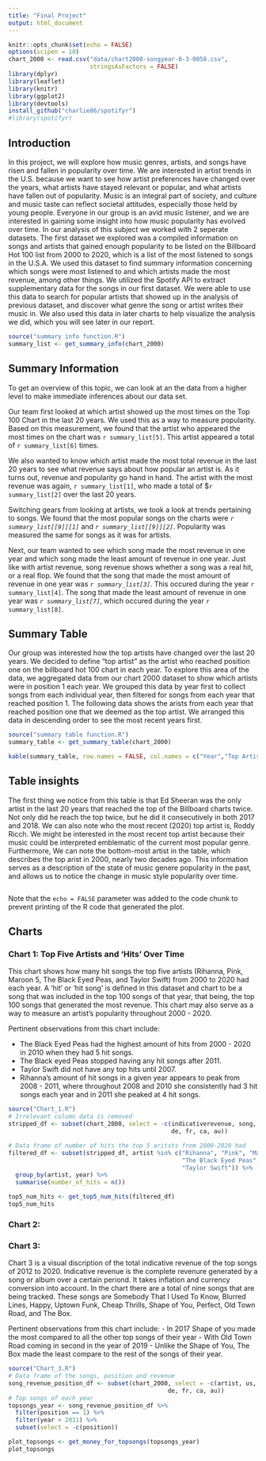 ```yaml
---
title: "Final Project"
output: html_document
---
```


```r
knitr::opts_chunk$set(echo = FALSE)
options(scipen = 10)
chart_2000 <- read.csv("data/chart2000-songyear-0-3-0058.csv",
                       stringsAsFactors = FALSE)
library(dplyr)
library(leaflet)
library(knitr)
library(ggplot2)
library(devtools)
install_github("charlie86/spotifyr")
#library(spotifyr)
```

## Introduction

In this project, we will explore how music genres, artists, and songs have risen
and fallen in popularity over time.  We are interested in artist trends in the
U.S. because we want to see how artist preferences have changed over the
years, what artists have stayed relevant or popular, and what artists have
fallen out of popularity. Music is an integral part of society, and
culture and music taste can reflect societal attitudes, especially those
held by young people. Everyone in our group is an avid music listener, and we
are interested in gaining some insight into how music popularity has evolved
over time. In our analysis of this subject we worked with 2 seperate datasets.
The first dataset we explored was a compiled information on songs and artists
that gained enough popularity to be listed on the Billboard Hot 100 list from
2000 to 2020, which is a list of the most listened to songs in the U.S.A. We
used this dataset to find summary information concerning which songs were most
listened to and which artists made the most revenue, among other things. We
utilized the Spotify API to extract supplementary data for the songs in our
first dataset. We were able to use this data to search for popular artists that
showed up in the analysis of previous dataset, and discover what genre the song
or artist writes their music in. We also used this data in later charts to help
visualize the analysis we did, which you will see later in our report.


``` r

source("summary info function.R")
summary_list <- get_summary_info(chart_2000)
```

## Summary Information

To get an overview of this topic, we can look at an the data from a higher level
to make immediate inferences about our data set. 

Our team first looked at which artist showed up the most times on the Top 100
Chart in the last 20 years. We used this as a way to measure popularity. Based
on this measurement, we found that the artist who appeared the most times on the
chart was `r summary_list[5]`. This artist appeared a total of
`r summary_list[6]` times.

We also wanted to know which artist made the most total revenue in the last 20 
years to see what revenue says about how popular an artist is. As it turns out,
revenue and popularity go hand in hand. The artist with the most revenue was
again, `r summary_list[1]`, who made a total of $`r summary_list[2]` over the
last 20 years.

Switching gears from looking at artists, we took a look at trends pertaining to
songs. We found that the most popular songs on the charts were 
*`r summary_list[[9]][1]`* and *`r summary_list[[9]][2]`*. Popularity was
measured the same for songs as it was for artists.

Next, our team wanted to see which song made the most revenue in one year and 
which song made the least amount of revenue in one year. Just like with artist
revenue, song revenue shows whether a song was a real hit, or a real flop.
We found that the song that made the most amount of revenue in one year was
*`r summary_list[3]`*. This occured during the year `r summary_list[4]`.
The song that made the least amount of revenue in one year was
*`r summary_list[7]`*, which occured during the year `r summary_list[8]`.

## Summary Table

Our group was interested how the top artists have changed over the last 20
years. We decided to define "top artist" as the artist who reached position one
on the billboard hot 100 chart in each year. To explore this area of the data,
we aggregated data from our chart 2000 dataset to show which artists were in
position 1 each year. We grouped this data by year first to collect songs from
each individual year, then filtered for songs from each year that reached
position 1. The following data shows the arists from each year that reached
position one that we deemed as the top artist. We arranged this data in
descending order to see the most recent years first. 

```r
source("summary table function.R")
summary_table <- get_summary_table(chart_2000)

kable(summary_table, row.names = FALSE, col.names = c("Year","Top Artist"))
```

## Table insights

The first thing we notice from this table is that Ed Sheeran was the only
artist in the last 20 years that reached the top of the Billboard charts twice.
Not only did he reach the top twice, but he did it consecutively in both 2017
and 2018. We can also note who the most recent (2020) top artist is, Roddy
Ricch. We might be interested in the most recent top artist because their music
could be interpreted emblematic of the current most popular genre. Furthermore,
We can note the bottom-most artist in the table, which describes the top
arist in 2000, nearly two decades ago. This information serves as a description
of the state of music genere popularity in the past, and allows us to notice the
change in music style popularity over time. 

```r

```

Note that the `echo = FALSE` parameter was added to the code chunk to prevent
printing of the R code that generated the plot.

## Charts 

### Chart 1: Top Five Artists and 'Hits' Over Time

This chart shows how many hit songs the top five artists (Rihanna, Pink,
Maroon 5, The Black Eyed Peas, and Taylor Swift) from 2000 to 2020 had each
year. A 'hit' or 'hit song' is defined in this dataset and chart to be a song
that was included in the top 100 songs of that year, that being, the top 100 
songs that generated the most revenue. This chart may also serve as a way to
measure an artist's popularity throughout 2000 - 2020.

Pertinent observations from this chart include:

- The Black Eyed Peas had the highest amount of hits from 2000 - 2020 in 2010
when they had 5 hit songs.
- The Black eyed Peas stopped having any hit songs after 2011.
- Taylor Swift did not have any top hits until 2007.
- Rihanna's amount of hit songs in a given year appears to peak
from 2008 - 2011, where throughout 2008 and 2010 she consistently had 3 hit
songs each year and in 2011 she peaked at 4 hit songs.


```r
source("Chart_1.R")
# Irrelevant column data is removed
stripped_df <- subset(chart_2000, select = -c(indicativerevenue, song, us, uk,
                                              de, fr, ca, au))

# Data frame of number of hits the top 5 aritsts from 2000-2020 had
filtered_df <- subset(stripped_df, artist %in% c("Rihanna", "Pink", "Maroon 5",
                                                 "The Black Eyed Peas",
                                                 "Taylor Swift")) %>%
  group_by(artist, year) %>%
  summarise(number_of_hits = n())

top5_num_hits <- get_top5_num_hits(filtered_df)
top5_num_hits
```

### Chart 2:

### Chart 3:

Chart 3 is a visual discription of the total indicative revenue of the top songs
of 2012 to 2020. Indicative revenue is the complete revenure generated by a song
or album over a certain periond. It takes inflation and currency conversion into
account. In the chart there are a total of nine songs that are being tracked. 
These songs are Somebody That I Used To Know, Blurred Lines, Happy, Uptown Funk,
Cheap Thrills, Shape of You, Perfect, Old Town Road, and The Box. 

Pertinent observations from this chart include:
- In 2017 Shape of you made the most compared to all the other top songs of
their year
- With Old Town Road coming in second in the year of 2019 
- Unlike the Shape of You, The Box made the least compare to the rest of the
songs of their year. 

``` r
source("Chart_3.R")
# Data frame of the songs, position and revenue 
song_revenue_position_df <- subset(chart_2000, select = -c(artist, us, uk,
                                             de, fr, ca, au))
# Top songs of each year 
topsongs_year <- song_revenue_position_df %>% 
  filter(position == 1) %>% 
  filter(year > 2011) %>% 
  subset(select = -c(position))

plot_topsongs <- get_money_for_topsongs(topsongs_year)
plot_topsongs
```

